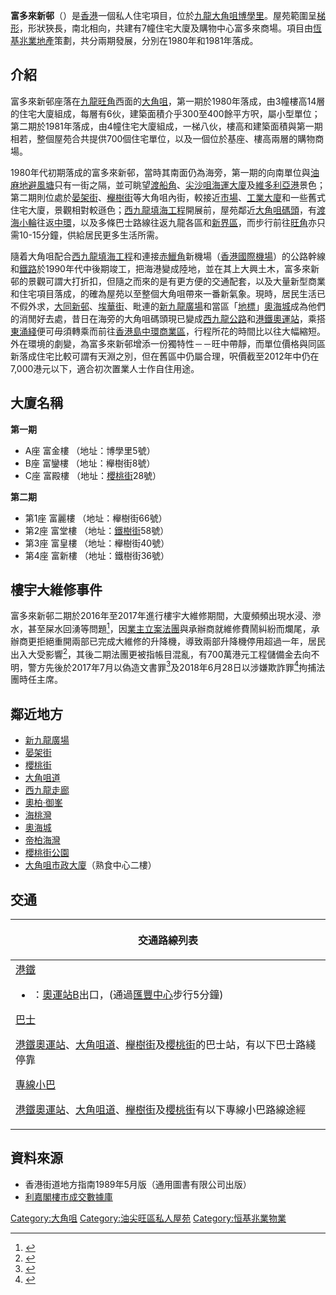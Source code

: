 {{Infobox_housinghk | name = 富多來新村<br/>Fu Tor Loy Sun Chuen
| logo= 
| photo= Fu Tor Loy Sun Chuen overview 201211.JPG
| address= {{HKG}}[[九龍|九龍]][[大角咀|大角咀]][[博學里|博學里]]5號
| developer= [[恆基兆業地產|恆基兆業地產]]
| management= 
| use = 住宅
| blocknumber = 7
| floornumber = 14
| yearofcompletion = 1980年至1981年
| former = 
| facilities = 
| website = 
}}

'''富多來新邨'''（{{lang-en|Fu Tor Loy Sun Chuen}}）是[[香港|香港]]一個私人住宅項目，位於[[九龍|九龍]][[大角咀|大角咀]][[博學里|博學里]]。屋苑範圍呈[[梯形|梯形]]，形狀狹長，南北相向，共建有7幢住宅大廈及購物中心富多來商場。項目由[[恆基兆業地產|恆基兆業地產]]策劃，共分兩期發展，分別在1980年和1981年落成。

==介紹==
富多來新邨座落在[[九龍|九龍]][[旺角|旺角]]西面的[[大角咀|大角咀]]，第一期於1980年落成，由3幢樓高14層的住宅大廈組成，每層有6伙，建築面積介乎300至400餘平方呎，屬小型單位；第二期於1981年落成，由4幢住宅大廈組成，一梯八伙，樓高和建築面積與第一期相若，整個屋苑合共提供700個住宅單位，以及一個位於基座、樓高兩層的購物商場。

1980年代初期落成的富多來新邨，當時其南面仍為海旁，第一期的向南單位與[[油麻地避風塘|油麻地避風塘]]只有一街之隔，並可眺望[[渡船角|渡船角]]、[[尖沙咀|尖沙咀]][[海運大廈|海運大廈]]及[[維多利亞港|維多利亞港]]景色；第二期則位處於[[晏架街|晏架街]]、[[櫸樹街|櫸樹街]]等大角咀內街，較接近[[市場|市場]]、[[工業大廈|工業大廈]]和一些舊式住宅大廈，景觀相對較遜色；[[西九龍填海工程|西九龍填海工程]]開展前，屋苑鄰近[[大角咀碼頭|大角咀碼頭]]，有[[渡海小輪|渡海小輪]]往返[[中環|中環]]，以及多條巴士路線往返九龍各區和[[新界區|新界區]]，而步行前往[[旺角|旺角]]亦只需10-15分鐘，供給居民更多生活所需。

隨着大角咀配合[[西九龍填海工程|西九龍填海工程]]和連接[[赤鱲角|赤鱲角]]新機場（[[香港國際機場|香港國際機場]]）的公路幹線和[[鐵路|鐵路]]於1990年代中後期竣工，把海港變成陸地，並在其上大興土木，富多來新邨的景觀可謂大打折扣，但隨之而來的是有更方便的交通配套，以及大量新型商業和住宅項目落成，的確為屋苑以至整個大角咀帶來一番新氣象。現時，居民生活已不假外求，[[大同新邨|大同新邨]]、[[埃華街|埃華街]]、毗連的[[新九龍廣場|新九龍廣場]]和當區「[[地標|地標]]」[[奧海城|奧海城]]成為他們的消閒好去處，昔日在海旁的大角咀碼頭現已變成[[西九龍公路|西九龍公路]]和[[港鐵|港鐵]][[奧運站|奧運站]]，乘搭[[東涌綫|東涌綫]]便可毋須轉乘而前往[[香港島|香港島]][[中環|中環]][[中心商务区|商業區]]，行程所花的時間比以往大幅縮短。外在環境的劇變，為富多來新邨增添一份獨特性－－旺中帶靜，而單位價格與同區新落成住宅比較可謂有天淵之別，但在舊區中仍屬合理，呎價截至2012年中仍在7,000港元以下，適合初次置業人士作自住用途。

==大廈名稱==
'''第一期'''
*A座 富金樓 （地址：博學里5號）
*B座 富鑾樓 （地址：櫸樹街8號）
*C座 富殿樓 （地址：[[櫻桃街|櫻桃街]]28號）

'''第二期'''
*第1座 富麗樓 （地址：櫸樹街66號）
*第2座 富堂樓 （地址：[[鐵樹街|鐵樹街]]58號）
*第3座 富皇樓 （地址：櫸樹街40號）
*第4座 富新樓 （地址：鐵樹街36號）

==樓宇大維修事件==
富多來新邨二期於2016年至2017年進行樓宇大維修期間，大廈頻頻出現水浸、滲水，甚至屎水回湧等問題<ref>{{cite web|url=https://www.hk01.com/%E7%A4%BE%E6%9C%83%E6%96%B0%E8%81%9E/104881/%E7%B6%AD%E4%BF%AE%E7%88%9B%E5%B0%BE-%E5%A4%A7%E8%A7%92%E5%92%80%E7%A7%81%E6%A8%93%E5%B7%A5%E7%A8%8B%E7%94%A9%E6%BC%8F-%E5%B1%8E%E6%B0%B4%E5%9B%9E%E6%B9%A7-%E5%B1%85%E6%B0%91%E6%86%82%E5%B8%82%E5%BB%BA%E5%B1%80%E6%8B%92%E8%B3%87%E5%8A%A9|title=大角咀私樓工程甩漏　屎水回湧　居民憂市建局拒資助|publisher=香港01|date=2017-07-17|access-date=2018-07-11|archive-date=2020-09-29|archive-url=https://web.archive.org/web/20200929201819/https://www.hk01.com/%E7%A4%BE%E6%9C%83%E6%96%B0%E8%81%9E/104881/%E7%B6%AD%E4%BF%AE%E7%88%9B%E5%B0%BE-%E5%A4%A7%E8%A7%92%E5%92%80%E7%A7%81%E6%A8%93%E5%B7%A5%E7%A8%8B%E7%94%A9%E6%BC%8F-%E5%B1%8E%E6%B0%B4%E5%9B%9E%E6%B9%A7-%E5%B1%85%E6%B0%91%E6%86%82%E5%B8%82%E5%BB%BA%E5%B1%80%E6%8B%92%E8%B3%87%E5%8A%A9|dead-url=no}}</ref>，因[[業主立案法團|業主立案法團]]與承辦商就維修費鬧糾紛而爛尾，承辦商更拒絕重開兩部已完成大維修的升降機，導致兩部升降機停用超過一年，居民出入大受影響<ref>{{cite web|url=https://hk.news.appledaily.com/local/daily/article/20170910/20148100|title=維修費糾紛　機電署無法介入 富多來新邨封兩𨋢逾年|publisher=蘋果日報|date=2017-09-10|access-date=2018-07-04|archive-date=2018-07-04|archive-url=https://web.archive.org/web/20180704093558/https://hk.news.appledaily.com/local/daily/article/20170910/20148100|dead-url=no}}</ref>，其後二期法團更被指帳目混亂，有700萬港元工程儲備金去向不明，警方先後於2017年7月以偽造文書罪<ref>{{cite web|url=https://news.mingpao.com/pns/dailynews/web_tc/article/20170918/s00002/1505671214370|title=屋苑700萬維修費失蹤 法團被推翻 主席被捕|publisher=明報|date=2017-09-18|access-date=2018-08-07|archive-date=2018-08-07|archive-url=https://web.archive.org/web/20180807125406/https://news.mingpao.com/pns/dailynews/web_tc/article/20170918/s00002/1505671214370|dead-url=no}}</ref>及2018年6月28日以涉嫌欺詐罪<ref>{{cite web|url=http://hk.on.cc/hk/bkn/cnt/news/20180629/bkn-20180629120659279-0629_00822_001.html|title=改資料毋須核證法團資金險被挪　議員斥條例兒戲|publisher=東方日報|date=2018-06-29|access-date=2018-07-04|archive-date=2018-10-05|archive-url=https://web.archive.org/web/20181005095543/http://hk.on.cc/hk/bkn/cnt/news/20180629/bkn-20180629120659279-0629_00822_001.html|dead-url=no}}</ref>拘捕法團時任主席。

==鄰近地方==
*[[新九龍廣場|新九龍廣場]]
*[[晏架街|晏架街]]
*[[櫻桃街|櫻桃街]]
*[[大角咀道|大角咀道]]
*[[西九龍走廊|西九龍走廊]]
*[[奧柏·御峯|奧柏·御峯]]
*[[海桃灣|海桃灣]]
*[[奧海城|奧海城]]
*[[帝柏海灣|帝柏海灣]]
*[[櫻桃街公園|櫻桃街公園]]
*[[大角咀市政大廈|大角咀市政大廈]]（熟食中心二樓）

==交通==
{| class="mw-collapsible mw-collapsed wikitable" style="background:white; margin: 0 auto; width: auto;" 
! 交通路線列表
|-
|
;[[港鐵|港鐵]]
*{{港鐵路線標誌|TCL}}：[[奧運站|奧運站]]B出口，(通過[[匯豐中心|匯豐中心]]步行5分鐘)
;[[香港巴士|巴士]]
[[港鐵|港鐵]][[奧運站|奧運站]]、[[大角咀道|大角咀道]]、[[櫸樹街|櫸樹街]]及[[櫻桃街|櫻桃街]]的巴士站，有以下巴士路綫停靠
{{九龍新界巴士簡單列表|2E|10|12|12P|13D|16|16X|18|20|32|33A|35X|37|41A|43C|52X|63X|66X|68X|72X|87B|265B|268X|269X|270B|270P|270S|272E|272X|287D|287X|701|701A|701S|887|N20|N41X|N283}}
{{過海隧道巴士簡單列表|904|905|914|914X|971|X970}}
{{大嶼山巴士簡單列表|A20|A21|E21|E21C|N23|NA21}}
;[[專線小巴|專線小巴]]
[[港鐵|港鐵]][[奧運站|奧運站]]、[[大角咀道|大角咀道]]、[[櫸樹街|櫸樹街]]及[[櫻桃街|櫻桃街]]有以下專線小巴路線途經
{{九龍專線小巴簡單列表|12S|43M|46|70|78|79K}}
|}

==資料來源==
*香港街道地方指南1989年5月版（通用圖書有限公司出版）
*[http://www.ricacorp.com.hk/ricadata/paddresssearch1.aspx?search=%u5BCC%u591A%u4F86%u65B0%u6751 利嘉閣樓市成交數據庫]{{Wayback|url=http://www.ricacorp.com.hk/ricadata/paddresssearch1.aspx?search=%u5BCC%u591A%u4F86%u65B0%u6751 |date=20160305065420 }}

{{恆基兆業地產}}

[[Category:大角咀|Category:大角咀]]
[[Category:油尖旺區私人屋苑|Category:油尖旺區私人屋苑]]
[[Category:恒基兆業物業|Category:恒基兆業物業]]